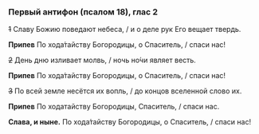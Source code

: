### Первый антифон (псалом 18), глас 2

~~1~~ Славу Божию поведают небеса, / и о деле рук Его вещает твердь.

**Припев** По хода́тайству Богородицы, о Спаситель, / спаси нас!

~~2~~ День дню изливает молвь, / ночь но́чи являет весть.

**Припев** По хода́тайству Богородицы, о Спаситель, / спаси нас!

~~3~~ По всей земле несётся их вопль, / до концов вселенной слово их.

**Припев** По ходатайству Богородицы, Спаситель, / спаси нас.

**Слава, и ныне.** По хода́тайству Богородицы, о Спаситель, / спаси нас!
